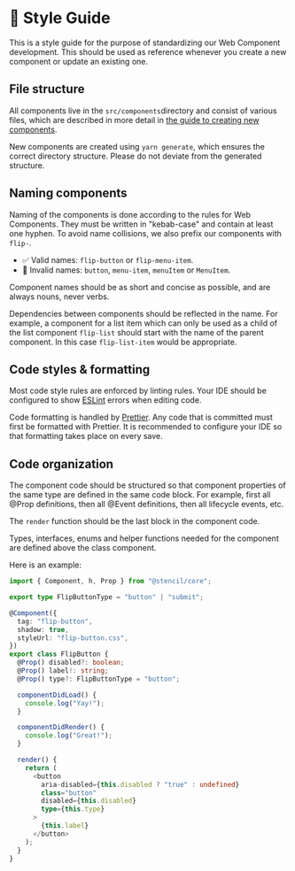 
<Meta title="Requirements/Style Guide" />

# 💅 Style Guide

This is a style guide for the purpose of standardizing our Web Component development. This should be used as reference whenever you create a new component or update an existing one.

## File structure

All components live in the `src/components`directory and consist of various files, which are described in more detail in [the guide to creating new components](?path=/docs/guides-create-a-component--page).

New components are created using `yarn generate`, which ensures the correct directory structure. Please do not deviate from the generated structure.

## Naming components

Naming of the components is done according to the rules for Web Components. They must be written in "kebab-case" and contain at least one hyphen. To avoid name collisions, we also prefix our components with `flip-`.

- ✅ Valid names: `flip-button` or `flip-menu-item`.
- 🚫 Invalid names: `button`, `menu-item`, `menuItem` or `MenuItem`.

Component names should be as short and concise as possible, and are always nouns, never verbs.

Dependencies between components should be reflected in the name. For example, a component for a list item which can only be used as a child of the list component `flip-list` should start with the name of the parent component. In this case `flip-list-item` would be appropriate.

## Code styles & formatting

Most code style rules are enforced by linting rules. Your IDE should be configured to show [ESLint](https://eslint.org/) errors when editing code.

Code formatting is handled by [Prettier](https://prettier.io/). Any code that is committed must first be formatted with Prettier. It is recommended to configure your IDE so that formatting takes place on every save.

## Code organization

The component code should be structured so that component properties of the same type are defined in the same code block. For example, first all @Prop definitions, then all @Event definitions, then all lifecycle events, etc.

The `render` function should be the last block in the component code.

Types, interfaces, enums and helper functions needed for the component are defined above the class component.

Here is an example:

```typescript
import { Component, h, Prop } from "@stencil/core";

export type FlipButtonType = "button" | "submit";

@Component({
  tag: "flip-button",
  shadow: true,
  styleUrl: "flip-button.css",
})
export class FlipButton {
  @Prop() disabled?: boolean;
  @Prop() label!: string;
  @Prop() type?: FlipButtonType = "button";

  componentDidLoad() {
    console.log("Yay!");
  }

  componentDidRender() {
    console.log("Great!");
  }

  render() {
    return (
      <button
        aria-disabled={this.disabled ? "true" : undefined}
        class="button"
        disabled={this.disabled}
        type={this.type}
      >
        {this.label}
      </button>
    );
  }
}
```
